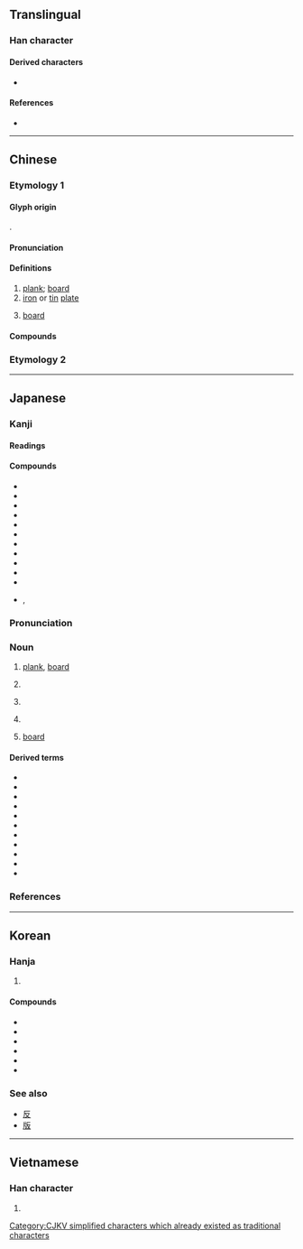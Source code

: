 {{also|闆|反}}
{{character info/new}}
==Translingual==

===Han character===
{{Han char|rn=75|rad=木|as=04|sn=8|four=41947|canj=DHE,XDHE|ids=⿰木反}}

====Derived characters====
* {{l|mul|[[𥯈]], [[𨧸]], [[𫪒]]}}

====References====
* {{Han ref|kx=0514.150|dkj=14518|dj=0902.020|hdz=21172.030|uh=677F|ud=26495|bh=AA4F|bd=43599}}

----

==Chinese==

===Etymology 1===
{{zh-forms}}

====Glyph origin====
{{Han etym}}
{{Han compound|木|反|ls=psc|c1=s|c2=p|t1=tree}}.

====Pronunciation====
{{zh-pron
|m=bǎn
|c=baan2
|mn=pán
|mn-t=boin1/bang2
|mn-t_note=boin1 - vernacular; bang2 - literary
|mc=y
|oc=y
|ma=Zh-ban.ogg
|cat=n
}}

====Definitions====
{{zh-hanzi}}

# [[plank]]; [[board]]
# [[iron]] or [[tin]] [[plate]]
# {{lb|zh|internet}} [[board]] {{gloss|sub-unit of a larger [[BBS]] or [[imageboard]]}}

====Compounds====
{{zh-der|板板六十四|板報|板壁|板擦|板材|板車|板齒|板床|板銼|板凳|板斧|板鼓|板胡|板籍|板結|板塊|板藍根|板栗|板門|板皮|板墻|板球|板兒爺|板上釘釘|板式|板書|板刷|板瓦|板鴨|板牙|板煙|板眼|板硬|板油|板羽球|板障|板正|板直|板紙|板滯|板子|滑板車|拍板|吃板刀麵|剛板硬正|二六板|印板兒|夾板|冷板曲|刀板|導流板|官板兒|坐冷板凳|不鏽鋼板|三夾板|導板|地板運動|一字一板|天花板|七色板|大板|下板兒|慢板|叫板|光板兒|不對腔板|悶板|快板|刻板|原板|呱嗒板兒|合板眼|弦面板|三角板|儀表板|代板|一板三眼|尺板斗食|啞板|冷板凳|刻板印象|平板車|古板|反光板|七星板|尺板|一鼓一板|執板|平板儀|一板一眼|墊板|呆板|倒板|三板|傳板|床板|地板|夾板船|宋板|大陸板塊|大板車|坐板瘡|合板|平板|地板操|圖板|單板|冷軋鋼板|吃釘板|刊板|介面板|七巧板|保麗龍板|中原板蕩|板死|板刀|板板|板手|新書看板|牙板|板強|板大頭子|皮板兒|爛板烏龜|板僵|札板兒|白板|板根|板牆球|活動看板|滑板|把臉一板|拘板|搖板|板築|板金工作|板沓|樣板戲|截板|板著臉|拼花地板|甘蔗板|打緊板|檀板|明板|樓板|板門店|榔板|板闥|砧板|板巾|木板|板兒車|板主|板金|手板子|畫板|板塊構造|洗衣板|板輿|板殼蟲|板塊運動|留言板|板屋|板兒|散板|打板子|樣板|正手板|板錄|板魚|淌板船|摶風板|泥板岩|琛板|極板|枷板|板起臉|模板工|棺材板|白板天子|木板畫|甲板|流水板|打絕板|手板|板畫|看板|板搭饊子|爛板洋錢|拿板弄勢|板橋|漲停板|溜滑板|歌板|浪板|波形板|木板大鼓|板搭|板腔體|毛板|死板|曲線板|數位板|白板單吊|模板|桌椅板凳|案板|板踏|板蕩|板腐|板岩|板呎|木心板|有板有眼|滑板運動|打路莊板|搓板|滑雪板|粘板岩|魚板|鉛板|趿拉板兒|腰板兒|跌停板|踢到鐵板|製圖板|美耐板|綽板|線板兒|黑板|電腦看板|鐵拍板|雜板令|籃板球|閘板|纖維板|腳踏板|舢板運動|篩板|竹板書|笏板|血小板|踏板|艎板|走板眼|門板|繪圖板|詔板|綽板婆|舢板|魔板|簡板|螢光板|魚鼓簡板|紅牙板|經板兒|腰板脖硬|竹板|飛行甲板|鼓板|黑漆板凳|蠟板|號板|踏足板|負手板|鄭板橋|鳴榔板|翹翹板|隔音板|過河抽板|響板|腳板|露板|風浪板|頭板|鐵板|鐵板路|調色板|面板|雲板|老板娘|隔板|銅琵鐵板|蓋天板|鐵板大鼓|開新板|長板|腰板|鐵板快書|走板|錢板兒|鋼板|鋪板|鋁板|金錢板|膊風板|竹板歌|遮光板|過橋抽板|跳板|老板|銅板|鶴板|蹺蹺板|老八板兒|鐵板註腳|象板|電子看板|電路板|鐵板燒|腳底板兒|粉板|板沙|石板|石板巷}}

===Etymology 2===
{{zh-see|闆}}

{{zh-cat|Elementary}}

----

==Japanese==

===Kanji===
{{ja-kanji|grade=3|rs=木04}}

====Readings====
{{ja-readings
|goon=へん
|kanon=はん
|kanyoon=ばん
|kun=いた-
}}

====Compounds====
{{der-top|Compounds}}
* {{ja-r|板木|はんぎ}}
* {{ja-r|板木|ばんぎ}}
* {{ja-r|板書|ばんしょ}}
* {{ja-r|指板|しばん|[[fingerboard]]}}
* {{ja-r|黒板|こくばん|[[blackboard]]}}
* {{ja-r|白板|はくばん|[[whiteboard]]}}
* {{ja-r|平板型|へいばん}}
* {{ja-r|平板型|へいばんがた}}
* {{ja-r|平板式|へいばんしき}}
* {{ja-r|鉄板|てっぱん|[[griddle]]}}
* {{ja-r|鉄板焼き|てっぱんやき}}
* {{ja-r|三板|サンパン}}, {{ja-r|舢板|サンパン|[[sampan]]}}
{{der-bottom}}

{{wp|lang=ja}}
{{ja-kanjitab|いた|yomi=k}}

===Pronunciation===
{{ja-pron|yomi=k|いた|acc=1|acc_ref=DJR,NHK}}

===Noun===
{{ja-noun|いた}}

# [[plank]], [[board]]
# {{lb|ja|cooking|sort=いた}} {{short for|俎板|lang=ja}}
# {{lb|ja|cooking|sort=いた}} {{short for|板前|lang=ja}}
# {{lb|ja|cooking|sort=いた}} {{short for|板場|lang=ja}}
# {{lb|ja|internet}} [[board]] {{gloss|sub-unit of a larger [[BBS]] or [[imageboard]]}}

====Derived terms====
{{der-top}}
* {{ja-r|板垣|いたがき}}
* {{ja-r|板材|いたざい}}
* {{ja-r|板の間|いたのま}}
* {{ja-r|板場|いたば}}
* {{ja-r|板挟み|いたばさみ}}
* {{ja-r|板碑|いたび}}
* {{ja-r|板塀|いたべい}}
* {{ja-r|板前|いたまえ}}
* {{ja-r|板目|いため}}
* {{ja-r|押板|おし.いた|[[shoin]] style [[tokonoma]]}}
* {{ja-r|俎板|まないた}}
{{der-bottom}}

===References===
<references/>

{{cln|ja|2channel slang}}

----

==Korean==

===Hanja===
{{ko-hanja|hangeul=[[판]]|eumhun=|rv=pan|mr=p'an|y=phan}}

# {{defn|lang=ko|sort=木04}}

====Compounds====
* {{l|ko|數板|tr=[[수판]], supan}}
* {{l|ko|算板|tr=[[산판]], sanpan}}
* {{l|ko|셈板|tr=[[셈판]], sempan}}
* {{l|ko|籌板|tr=[[주판]], jupan}}
* {{l|ko|珠板|tr=[[주판]], jupan}}
* {{l|ko|頂板|tr=[[정판]], jeongpan}}

===See also===
* [[反]]
* [[版]]

----

==Vietnamese==

===Han character===
{{vi-hantu|[[ván]], [[bản]], [[bửng]], [[phản]]|rs=木04}}

# {{defn|lang=vi}}

[[Category:CJKV simplified characters which already existed as traditional characters]]